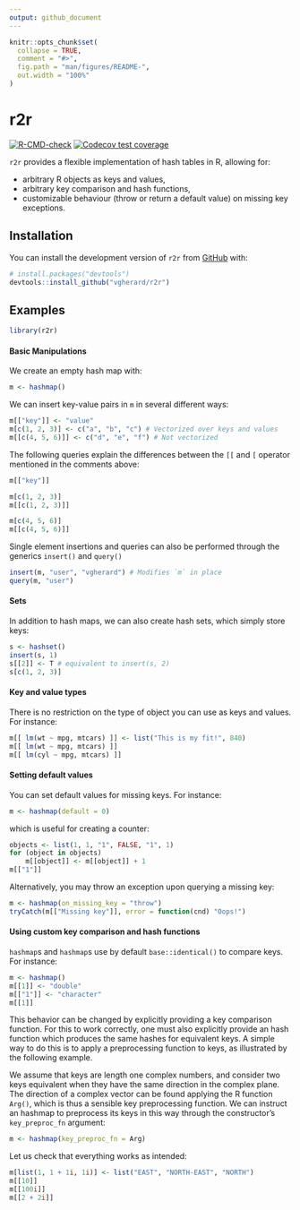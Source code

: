 ```yaml
---
output: github_document
---
```


<!-- README.md is generated from README.Rmd. Please edit that file -->

```r
knitr::opts_chunk$set(
  collapse = TRUE,
  comment = "#>",
  fig.path = "man/figures/README-",
  out.width = "100%"
)
```

# r2r

<!-- badges: start -->
[![R-CMD-check](https://github.com/vgherard/r2r/workflows/R-CMD-check/badge.svg)](https://github.com/vgherard/r2r/actions)
[![Codecov test coverage](https://codecov.io/gh/vgherard/r2r/branch/master/graph/badge.svg)](https://codecov.io/gh/vgherard/r2r?branch=master)
<!-- badges: end -->

`r2r` provides a flexible implementation of hash tables in R, allowing for:

- arbitrary R objects as keys and values,
- arbitrary key comparison and hash functions,
- customizable behaviour (throw or return a default value) on missing key exceptions.

## Installation

You can install the development version of `r2r` from [GitHub](https://github.com/vgherard/r2r) with:

``` r
# install.packages("devtools")
devtools::install_github("vgherard/r2r")
```
## Examples

```r
library(r2r)
```

#### Basic Manipulations

We create an empty hash map with:

```r
m <- hashmap()
```

We can insert key-value pairs in `m` in several different ways:

```r
m[["key"]] <- "value"
m[c(1, 2, 3)] <- c("a", "b", "c") # Vectorized over keys and values
m[[c(4, 5, 6)]] <- c("d", "e", "f") # Not vectorized
```

The following queries explain the differences between the `[[` and `[` operator mentioned in the comments above:

```r
m[["key"]]

m[c(1, 2, 3)]
m[[c(1, 2, 3)]]

m[c(4, 5, 6)]
m[[c(4, 5, 6)]]
```

Single element insertions and queries can also be performed through the generics `insert()` and `query()`

```r
insert(m, "user", "vgherard") # Modifies `m` in place
query(m, "user")
```

#### Sets

In addition to hash maps, we can also create hash sets, which simply store keys:

```r
s <- hashset()
insert(s, 1)
s[[2]] <- T # equivalent to insert(s, 2)
s[c(1, 2, 3)]
```

#### Key and value types

There is no restriction on the type of object you can use as keys and values. For instance:

```r
m[[ lm(wt ~ mpg, mtcars) ]] <- list("This is my fit!", 840)
m[[ lm(wt ~ mpg, mtcars) ]]
m[[ lm(cyl ~ mpg, mtcars) ]]
```

#### Setting default values
You can set default values for missing keys. For instance:

```r
m <- hashmap(default = 0)
```

which is useful for creating a counter:

```r
objects <- list(1, 1, "1", FALSE, "1", 1)
for (object in objects)
	m[[object]] <- m[[object]] + 1
m[["1"]]
```

Alternatively, you may throw an exception upon querying a missing key:

```r
m <- hashmap(on_missing_key = "throw")
tryCatch(m[["Missing key"]], error = function(cnd) "Oops!")
```


#### Using custom key comparison and hash functions
`hashmap`s and `hashmap`s use by default `base::identical()` to compare keys. 
For instance:

```r
m <- hashmap()
m[[1]] <- "double"
m[["1"]] <- "character"
m[[1]]
```

This behavior can be changed by explicitly providing a key comparison function.
For this to work correctly, one must also explicitly provide an hash function which produces the same hashes for equivalent keys. A simple way to do this is 
to apply a preprocessing function to keys, as illustrated by the following example.

We assume that keys are length one complex numbers, and consider two keys equivalent when they have the same direction in the complex plane. The direction of a complex vector can be found applying the R function `Arg()`, which is thus a sensible key preprocessing function. We can instruct an hashmap to preprocess its keys in this way through the constructor's `key_preproc_fn` argument:

```r
m <- hashmap(key_preproc_fn = Arg)
```

Let us check that everything works as intended:

```r
m[list(1, 1 + 1i, 1i)] <- list("EAST", "NORTH-EAST", "NORTH")
m[[10]]
m[[100i]]
m[[2 + 2i]]
```

